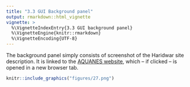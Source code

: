 ```yaml
---
title: "3.3 GUI Background panel"
output: rmarkdown::html_vignette
vignette: >
  %\VignetteIndexEntry{3.3 GUI background panel}
  %\VignetteEngine{knitr::rmarkdown}
  %\VignetteEncoding{UTF-8}
---
```


The background panel simply consists of screenshot of the Haridwar site 
description. It is linked to the [AQUANES website](http://www.aquanes-h2020.eu/Default.aspx?t=1668), 
which – if clicked – is opened in a new browser tab. 

```r
knitr::include_graphics("figures/27.png")
```

